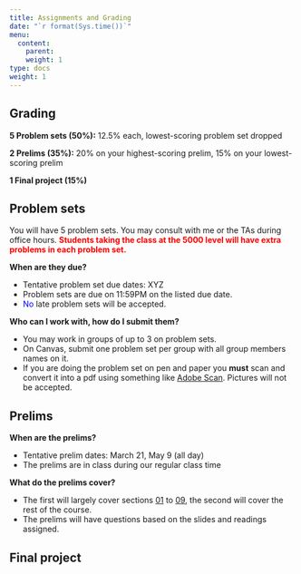 ```yaml
---
title: Assignments and Grading
date: "`r format(Sys.time())`"
menu:
  content:
    parent: 
    weight: 1
type: docs
weight: 1
---
```


## Grading

**5 Problem sets (50%):** 12.5% each, lowest-scoring problem set dropped

**2 Prelims (35%):** 20% on your highest-scoring prelim, 15% on your lowest-scoring prelim

**1 Final project (15%)**

## Problem sets

You will have 5 problem sets. You may consult with me or the TAs during office hours. <span style="color:red">**Students taking the class at the 5000 level will have extra problems in each problem set.**</span> 

**When are they due?** 

- Tentative problem set due dates: XYZ
- Problem sets are due on 11:59PM on the listed due date.
- <span style="color:blue">No</span> late problem sets will be accepted.

**Who can I work with, how do I submit them?** 

- You may work in groups of up to 3 on problem sets. 
- On Canvas, submit one problem set per group with all group members names on it.
- If you are doing the problem set on pen and paper you **must** scan and convert it into a pdf using something like [Adobe Scan](https://www.adobe.com/acrobat/mobile/scanner-app.html). Pictures will not be accepted.

## Prelims 

**When are the prelims?**

- Tentative prelim dates: March 21, May 9 (all day)
- The prelims are in class during our regular class time

**What do the prelims cover?**

- The first will largely cover sections [01](/lecture-notes/01-introduction) to [09](/lecture-notes/09-discounting/), the second will cover the rest of the course. 
- The prelims will have questions based on the slides and readings assigned.

## Final project 